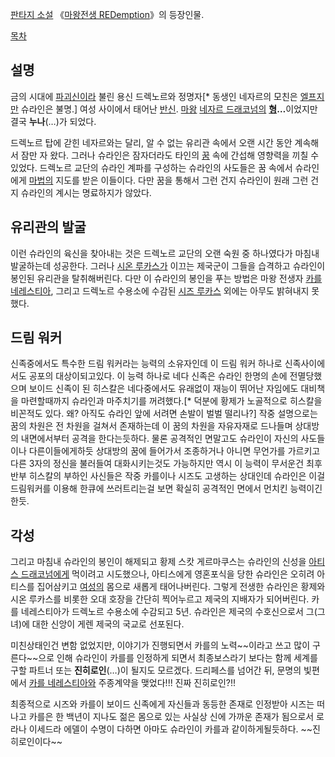 [[판타지 소설]] 《[[마왕전생 REDemption]]》의 등장인물.

[[목차]]
== 설명 ==
금의 시대에 [[파괴신]]이라 불린 용신 드렉노르와 정명자[* 동생인 네자르의 모친은 [[엘프]]지만 슈라인은 불명.] 여성 사이에서 태어난 [[반신]]. [[마왕]] [[네자르 드래코넘]]의 '''[[형]]…'''이었지만 결국 '''누나'''(…)가 되었다.

드렉노르 탑에 갇힌 네자르와는 달리, 알 수 없는 유리관 속에서 오랜 시간 동안 계속해서 잠만 자 왔다. 그러나 슈라인은 잠자더라도 타인의 [[꿈]] 속에 간섭해 영향력을 끼칠 수 있었다. 드렉노르 교단의 슈라인 계파를 구성하는 슈라인의 사도들은 꿈 속에서 슈라인에게 [[마법]]의 지도를 받은 이들이다. 다만 꿈을 통해서 그런 건지 슈라인이 원래 그런 건지 슈라인의 계시는 명료하지가 않았다.

== 유리관의 발굴 ==
이런 슈라인의 육신을 찾아내는 것은 드렉노르 교단의 오랜 숙원 중 하나였다가 마침내 발굴하는데 성공한다. 그러나 [[시온 루카스]]가 이끄는 제국군이 그들을 습격하고 슈라인이 봉인된 유리관을 탈취해버린다. 다만 이 슈라인의 봉인을 푸는 방법은 마왕 전생자 [[카를 네레스티아]], 그리고 드렉노르 수용소에 수감된 [[시즈 루카스]] 외에는 아무도 밝혀내지 못했다.

== 드림 워커 ==
신족중에서도 특수한 드림 워커라는 능력의 소유자인데 이 드림 워커 하나로 신족사이에서도 공포의 대상이되고있다.
이 능력 하나로 네다 신족은 슈라인 한명의 손에 전멸당했으며 보이드 신족이 된 히스칼은 네다중에서도 유래없이 재능이 뛰어난 자임에도 대비책을 마련할때까지 슈라인과 마주치기를 꺼려했다.[* 덕분에 황제가 노골적으로 히스칼을 비꼰적도 있다. 왜? 아직도 슈라인 앞에 서려면 손발이 벌벌 떨리나?]
작중 설명으로는 꿈의 차원은 전 차원을 걸쳐서 존재하는데 이 꿈의 차원을 자유자재로 드나들며 상대방의 내면에서부터 공격을 한다는듯하다. 물론 공격적인 면말고도 슈라인이 자신의 사도들이나 다른이들에게하듯 상대방의 꿈에 들어가서 조종하거나 아니면 무언가를 가르키고 다른 3자의 정신을 불러들여 대화시키는것도 가능하지만 역시 이 능력이 무서운건 최후반부 히스칼의 부하인 사신들은 작중 카를이나 시즈도 고생하는 상대인데 슈라인은 이걸 드림워커를 이용해 한큐에 쓰러트리는걸 보면 확실히 공격적인 면에서 먼치킨 능력이긴 한듯. 

== 각성 ==
그리고 마침내 슈라인의 봉인이 해제되고 황제 스캇 게르마쿠스는 슈라인의 신성을 [[아티스 드래코넘]]에게 먹이려고 시도했으나, 아티스에게 영혼포식을 당한 슈라인은 오히려 아티스를 집어삼키고 [[여성]]의 몸으로 새롭게 태어나버린다. 그렇게 전생한 슈라인은 황제와 시온 루카스를 비롯한 오대 호장을 간단히 찍어누르고 제국의 지배자가 되어버린다. 카를 네레스티아가 드렉노르 수용소에 수감되고 5년. 슈라인은 제국의 수호신으로서 그(그녀)에 대한 신앙이 게렌 제국의 국교로 선포된다.

미친상태인건 변함 없었지만, 이야기가 진행되면서 카를의 노력~~이라고 쓰고 많이 구른다~~으로 인해 슈라인이 카를를 인정하게 되면서 최종보스라기 보다는 함께 세계를 구할 파트너 또는 '''진히로인'''(…)이 될지도 모르겠다. 드리페스를 넘어간 뒤, 문명의 빛편에서 [[카를 네레스티아]]와 주종계약을 맺었다!!! 진짜 진히로인?!!

최종적으로 시즈와 카를이 보이드 신족에게 자신들과 동등한 존재로 인정받아 시즈는 떠나고 카를은 한 백년이 지나도 젊은 몸으로 있는 사실상 신에 가까운 존재가 됨으로서 로라나 이세드라 에델이 수명이 다하면 아마도 슈라인이 카를과 같이하게될듯하다. ~~진히로인이다~~
